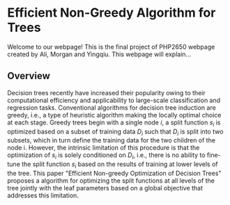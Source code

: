 # Efficient Non-Greedy Algorithm for Trees
 
Welcome to our webpage! This is the final project of PHP2650 webpage created by Ali, Morgan and Yingqiu. This webpage will explain...

## Overview

Decision trees recently have increased their popularity owing to their computational efficiency and applicability to large-scale classification and regression tasks. Conventional algorithms for decision tree induction are greedy, i.e., a type of heuristic algorithm making the locally optimal choice at each stage. Greedy trees begin with a single node $i$, a split function $s_i$ is optimized based on a subset of training data $D_i$ such that $D_i$ is split into two subsets, which in turn define the training data for the two children of the node i. However, the intrinsic limitation of this procedure is that the optimization of $s_i$ is solely conditioned on $D_i$, i.e., there is no ability to fine-tune the split function $s_i$ based on the results of training at lower levels of the tree. This paper "Efficient Non-greedy Optimization of Decision Trees" proposes a algorithm for optimizing the split functions at all levels of the tree jointly with the leaf parameters based on a global objective that addresses this limitation. 


